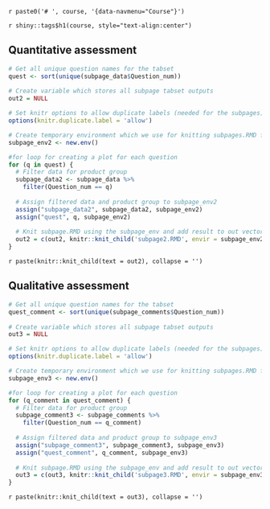 `r paste0('# ', course, '{data-navmenu="Course"}')`

`r shiny::tags$h1(course, style="text-align:center")`

Quantitative assessment {.tabset}
-----------------------------------------------------------------------

```r
# Get all unique question names for the tabset
quest <- sort(unique(subpage_data$Question_num))
    
# Create variable which stores all subpage tabset outputs
out2 = NULL

# Set knitr options to allow duplicate labels (needed for the subpages)
options(knitr.duplicate.label = 'allow')

# Create temporary environment which we use for knitting subpages.RMD for the tabset
subpage_env2 <- new.env()

#for loop for creating a plot for each question
for (q in quest) {
  # Filter data for product group 
  subpage_data2 <- subpage_data %>% 
    filter(Question_num == q)
  
  # Assign filtered data and product group to subpage_env2 
  assign("subpage_data2", subpage_data2, subpage_env2)
  assign("quest", q, subpage_env2)
  
  # Knit subpage.RMD using the subpage_env and add result to out vector
  out2 = c(out2, knitr::knit_child('subpage2.RMD', envir = subpage_env2))
}
```

`r paste(knitr::knit_child(text = out2), collapse = '')`

Qualitative assessment {.tabset}
-----------------------------------------------------------------------

```r
# Get all unique question names for the tabset
quest_comment <- sort(unique(subpage_comments$Question_num))
    
# Create variable which stores all subpage tabset outputs
out3 = NULL

# Set knitr options to allow duplicate labels (needed for the subpages)
options(knitr.duplicate.label = 'allow')

# Create temporary environment which we use for knitting subpages.RMD for the tabset
subpage_env3 <- new.env()

#for loop for creating a plot for each question
for (q_comment in quest_comment) {
  # Filter data for product group 
  subpage_comment3 <- subpage_comments %>% 
    filter(Question_num == q_comment)
  
  # Assign filtered data and product group to subpage_env3 
  assign("subpage_comment3", subpage_comment3, subpage_env3)
  assign("quest_comment", q_comment, subpage_env3)
  
  # Knit subpage.RMD using the subpage_env and add result to out vector
  out3 = c(out3, knitr::knit_child('subpage3.RMD', envir = subpage_env3))
}
```

`r paste(knitr::knit_child(text = out3), collapse = '')`